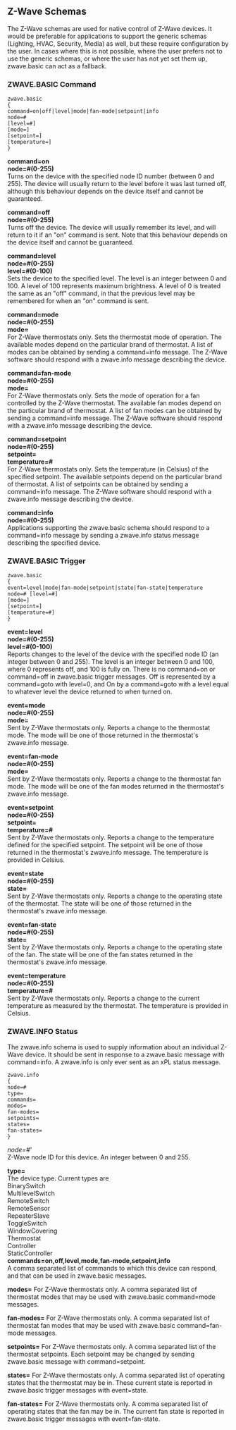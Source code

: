 ==Z-Wave Schemas==

The Z-Wave schemas are used for native control of Z-Wave devices.  It would be preferable for applications to support the generic schemas (Lighting, HVAC, Security, Media) as well, but these require configuration by the user.  In cases where this is not possible, where the user prefers not to use the generic schemas, or where the user has not yet set them up, zwave.basic can act as a fallback.


===ZWAVE.BASIC Command===

 zwave.basic
 {
 command=on|off|level|mode|fan-mode|setpoint|info
 node=#
 [level=#]
 [mode=]
 [setpoint=]
 [temperature=]
 }

'''command=on'''<br>
'''node=#(0-255)'''<br>
Turns on the device with the specified node ID number (between 0 and 255).  The device will usually return to the level before it was last turned off, although this behaviour depends on the device itself and cannot be guaranteed.

'''command=off'''<br>
'''node=#(0-255)'''<br>
Turns off the device.  The device will usually remember its level, and will return to it if an "on" command is sent.  Note that this behaviour depends on the device itself and cannot be guaranteed.

'''command=level'''<br>
'''node=#(0-255)'''<br>
'''level=#(0-100)'''<br>
Sets the device to the specified level.  The level is an integer between 0 and 100. A level of 100 represents maximum brightness.  A level of 0 is treated the same as an "off" command, in that the previous level may be remembered for when an "on" command is sent.

'''command=mode'''<br>
'''node=#(0-255)'''<br>
'''mode='''<br>
For Z-Wave thermostats only.  Sets the thermostat mode of operation.  The available modes depend on the particular brand of thermostat.  A list of modes can be obtained by sending a command=info message.  The Z-Wave software should respond with a zwave.info message describing the device.

'''command=fan-mode'''<br>
'''node=#(0-255)'''<br>
'''mode='''<br>
For Z-Wave thermostats only.  Sets the mode of operation for a fan controlled by the Z-Wave thermostat.  The available fan modes depend on the particular brand of thermostat.  A list of fan modes can be obtained by sending a command=info message.  The Z-Wave software should respond with a zwave.info message describing the device.

'''command=setpoint'''<br>
'''node=#(0-255)'''<br>
'''setpoint='''<br>
'''temperature=#'''<br>
For Z-Wave thermostats only.  Sets the temperature (in Celsius) of the specified setpoint.  The available setpoints depend on the particular brand of thermostat.  A list of setpoints can be obtained by sending a command=info message.  The Z-Wave software should respond with a zwave.info message describing the device.

'''command=info'''<br>
'''node=#(0-255)'''<br>
Applications supporting the zwave.basic schema should respond to a command=info message by sending a zwave.info status message describing the specified device.

===ZWAVE.BASIC Trigger===

 zwave.basic
 {
 event=level|mode|fan-mode|setpoint|state|fan-state|temperature
 node=# [level=#]
 [mode=]
 [setpoint=]
 [temperature=#]
 }

'''event=level'''<br>
'''node=#(0-255)'''<br>
'''level=#(0-100)'''<br>
Reports changes to the level of the device with the specified node ID (an integer between 0 and 255).  The level is an integer between 0 and 100, where 0 represents off, and 100 is fully on.  There is no command=on or command=off in zwave.basic trigger messages.  Off is represented by a command=goto with level=0, and On by a command=goto with a level equal to whatever level the device returned to when turned on.

'''event=mode'''<br>
'''node=#(0-255)'''<br>
'''mode='''<br>
Sent by Z-Wave thermostats only.  Reports a change to the thermostat mode.  The mode will be one of those returned in the thermostat's zwave.info message.

'''event=fan-mode'''<br>
'''node=#(0-255)'''<br>
'''mode='''<br>
Sent by Z-Wave thermostats only.  Reports a change to the thermostat fan mode.  The mode will be one of the fan modes returned in the thermostat's zwave.info message.

'''event=setpoint'''<br>
'''node=#(0-255)'''<br>
'''setpoint='''<br>
'''temperature=#'''<br>
Sent by Z-Wave thermostats only.  Reports a change to the temperature defined for the specified setpoint.  The setpoint will be one of those returned in the thermostat's zwave.info message.  The temperature is provided in Celsius.

'''event=state'''<br>
'''node=#(0-255)'''<br>
'''state='''<br>
Sent by Z-Wave thermostats only.  Reports a change to the operating state of the thermostat.  The state will be one of those returned in the thermostat's zwave.info message.

'''event=fan-state'''<br>
'''node=#(0-255)'''<br>
'''state='''<br>
Sent by Z-Wave thermostats only.  Reports a change to the operating state of the fan.  The state will be one of the fan states returned in the thermostat's zwave.info message.

'''event=temperature'''<br>
'''node=#(0-255)'''<br>
'''temperature=#'''<br>
Sent by Z-Wave thermostats only.  Reports a change to the current temperature as measured by the thermostat.  The temperature is provided in Celsius.

===ZWAVE.INFO Status===

The zwave.info schema is used to supply information about an individual Z-Wave device.  It should be sent in response to a zwave.basic message with command=info.  A zwave.info is only ever sent as an xPL status message.

 zwave.info
 {
 node=#
 type=
 commands=
 modes=
 fan-modes=
 setpoints=
 states=
 fan-states=
 }

''node=#'''<br>
Z-Wave node ID for this device.  An integer between 0 and 255.

'''type='''<br>
The device type.  Current types are<br>
BinarySwitch<br>
MultilevelSwitch<br>
RemoteSwitch<br>
RemoteSensor<br>
RepeaterSlave<br>
ToggleSwitch<br>
WindowCovering<br>
Thermostat<br>
Controller<br>
StaticController<br>

'''commands=on,off,level,mode,fan-mode,setpoint,info'''<br>
A comma separated list of commands to which this device can respond, and that can be used in zwave.basic messages.

'''modes='''
For Z-Wave thermostats only.  A comma separated list of thermostat modes that may be used with zwave.basic command=mode messages.

'''fan-modes='''
For Z-Wave thermostats only.  A comma separated list of thermostat fan modes that may be used with zwave.basic command=fan-mode messages.

'''setpoints='''
For Z-Wave thermostats only.  A comma separated list of the thermostat setpoints.  Each setpoint may be changed by sending zwave.basic message with command=setpoint.

'''states='''
For Z-Wave thermostats only.  A comma separated list of operating states that the thermostat may be in.  These current state is reported in zwave.basic trigger messages with event=state.

'''fan-states='''
For Z-Wave thermostats only.  A comma separated list of operating states that the fan may be in.  The current fan state is reported in zwave.basic trigger messages with event=fan-state.